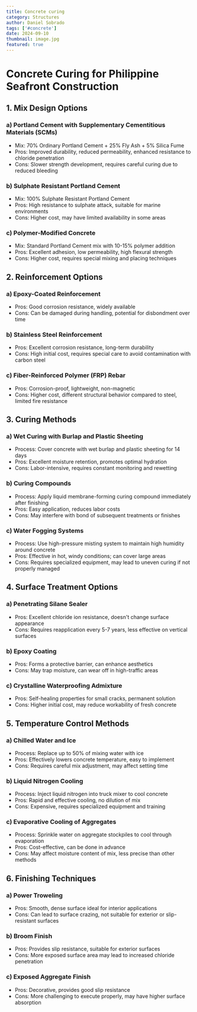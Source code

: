 ```yaml
---
title: Concrete curing
category: Structures
author: Daniel Sobrado
tags: ['#concrete']
date: 2024-09-10
thumbnail: image.jpg
featured: true
---
```


# Concrete Curing for Philippine Seafront Construction

## 1. Mix Design Options

### a) Portland Cement with Supplementary Cementitious Materials (SCMs)
- Mix: 70% Ordinary Portland Cement + 25% Fly Ash + 5% Silica Fume
- Pros: Improved durability, reduced permeability, enhanced resistance to chloride penetration
- Cons: Slower strength development, requires careful curing due to reduced bleeding

### b) Sulphate Resistant Portland Cement
- Mix: 100% Sulphate Resistant Portland Cement
- Pros: High resistance to sulphate attack, suitable for marine environments
- Cons: Higher cost, may have limited availability in some areas

### c) Polymer-Modified Concrete
- Mix: Standard Portland Cement mix with 10-15% polymer addition
- Pros: Excellent adhesion, low permeability, high flexural strength
- Cons: Higher cost, requires special mixing and placing techniques

## 2. Reinforcement Options

### a) Epoxy-Coated Reinforcement
- Pros: Good corrosion resistance, widely available
- Cons: Can be damaged during handling, potential for disbondment over time

### b) Stainless Steel Reinforcement
- Pros: Excellent corrosion resistance, long-term durability
- Cons: High initial cost, requires special care to avoid contamination with carbon steel

### c) Fiber-Reinforced Polymer (FRP) Rebar
- Pros: Corrosion-proof, lightweight, non-magnetic
- Cons: Higher cost, different structural behavior compared to steel, limited fire resistance

## 3. Curing Methods

### a) Wet Curing with Burlap and Plastic Sheeting
- Process: Cover concrete with wet burlap and plastic sheeting for 14 days
- Pros: Excellent moisture retention, promotes optimal hydration
- Cons: Labor-intensive, requires constant monitoring and rewetting

### b) Curing Compounds
- Process: Apply liquid membrane-forming curing compound immediately after finishing
- Pros: Easy application, reduces labor costs
- Cons: May interfere with bond of subsequent treatments or finishes

### c) Water Fogging Systems
- Process: Use high-pressure misting system to maintain high humidity around concrete
- Pros: Effective in hot, windy conditions; can cover large areas
- Cons: Requires specialized equipment, may lead to uneven curing if not properly managed

## 4. Surface Treatment Options

### a) Penetrating Silane Sealer
- Pros: Excellent chloride ion resistance, doesn't change surface appearance
- Cons: Requires reapplication every 5-7 years, less effective on vertical surfaces

### b) Epoxy Coating
- Pros: Forms a protective barrier, can enhance aesthetics
- Cons: May trap moisture, can wear off in high-traffic areas

### c) Crystalline Waterproofing Admixture
- Pros: Self-healing properties for small cracks, permanent solution
- Cons: Higher initial cost, may reduce workability of fresh concrete

## 5. Temperature Control Methods

### a) Chilled Water and Ice
- Process: Replace up to 50% of mixing water with ice
- Pros: Effectively lowers concrete temperature, easy to implement
- Cons: Requires careful mix adjustment, may affect setting time

### b) Liquid Nitrogen Cooling
- Process: Inject liquid nitrogen into truck mixer to cool concrete
- Pros: Rapid and effective cooling, no dilution of mix
- Cons: Expensive, requires specialized equipment and training

### c) Evaporative Cooling of Aggregates
- Process: Sprinkle water on aggregate stockpiles to cool through evaporation
- Pros: Cost-effective, can be done in advance
- Cons: May affect moisture content of mix, less precise than other methods

## 6. Finishing Techniques

### a) Power Troweling
- Pros: Smooth, dense surface ideal for interior applications
- Cons: Can lead to surface crazing, not suitable for exterior or slip-resistant surfaces

### b) Broom Finish
- Pros: Provides slip resistance, suitable for exterior surfaces
- Cons: More exposed surface area may lead to increased chloride penetration

### c) Exposed Aggregate Finish
- Pros: Decorative, provides good slip resistance
- Cons: More challenging to execute properly, may have higher surface absorption